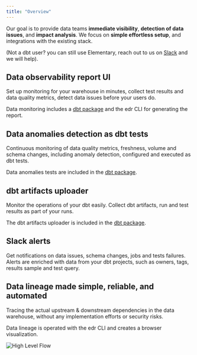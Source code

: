 ```yaml
---
title: "Overview"
---
```


Our goal is to provide data teams **immediate visibility**, **detection of data issues**, and **impact analysis**. We focus on **simple effortless setup**, and integrations with the existing stack.

(Not a dbt user? you can still use Elementary, reach out to us on [Slack](https://join.slack.com/t/elementary-community/shared_invite/zt-uehfrq2f-zXeVTtXrjYRbdE_V6xq4Rg) and we will help).

## Data observability report UI

Set up monitoring for your warehouse in minutes, collect test results and data quality metrics, detect data issues before your users do.

Data monitoring includes a [dbt package](./dbt-package) and the edr CLI for generating the report.

## Data anomalies detection as dbt tests

Continuous monitoring of data quality metrics, freshness, volume and schema changes, including anomaly detection, configured and executed as dbt tests.

Data anomalies tests are included in the [dbt package](./dbt-package).

## dbt artifacts uploader

Monitor the operations of your dbt easily. Collect dbt artifacts, run and test results as part of your runs.

The dbt artifacts uploader is included in the [dbt package](./dbt-package).

## Slack alerts

Get notifications on data issues, schema changes, jobs and tests failures. Alerts are enriched with data from your dbt projects, such as owners, tags, results sample and test query.

## Data lineage made simple, reliable, and automated

Tracing the actual upstream & downstream dependencies in the data warehouse, without any implementation efforts or security risks.

Data lineage is operated with the edr CLI and creates a browser visualization.

<img src="https://res.cloudinary.com/mintlify/image/upload/v1659304881/elementary/High-level-flow_d21jfj.png" alt="High Level Flow" />
